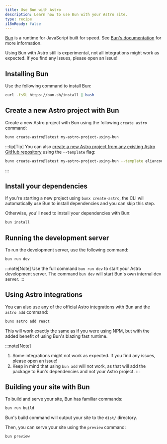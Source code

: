 ```yaml
---
title: Use Bun with Astro
description: Learn how to use Bun with your Astro site.
type: recipe
i18nReady: false
---
```


[Bun](<https://bun.sh/>) is a runtime for JavaScript built for speed. See [Bun's documentation](<https://bun.sh/docs>) for more information.

Using Bun with Astro still is experimental, not all integrations might work as expected. If you find any issues, please open an issue!

## Installing Bun

Use the following command to install Bun:


```bash
curl -fsSL https://bun.sh/install | bash
```

## Create a new Astro project with Bun

Create a new Astro project with Bun using the following `create astro` command:

```bash
bunx create-astro@latest my-astro-project-using-bun
```

:::tip[Tip]
You can also [create a new Astro project from any existing Astro GitHub repository](/en/install/auto/#starter-templates) using the `--template` flag:
```bash
bunx create-astro@latest my-astro-project-using-bun --template eliancodes/brutal
```
:::

## Install your dependencies

If you're starting a new project using `bunx create-astro`, the CLI will automatically use Bun to install dependencies and you can skip this step. 

Otherwise, you'll need to install your dependencies with Bun:

```bash
bun install
```

## Running the development server

To run the development server, use the following command:

```bash
bun run dev
```

:::note[Note]
Use the full command `bun run dev` to start your Astro development server. The command `bun dev` will start Bun's own internal dev server.
:::

## Using Astro integrations

You can also use any of the official Astro integrations with Bun and the `astro add` command:

```bash
bunx astro add react
```

This will work exactly the same as if you were using NPM, but with the added benefit of using Bun's blazing fast runtime.

:::note[Note]
1. Some integrations might not work as expected. If you find any issues, please open an issue!
2. Keep in mind that using `bun add` will not work, as that will add the package to Bun's dependencies and not your Astro project.
:::

## Building your site with Bun

To build and serve your site, Bun has familiar commands:

```bash
bun run build
```

Bun's build command will output your site to the `dist/` directory.

Then, you can serve your site using the `preview` command:

```bash
bun preview
```


